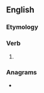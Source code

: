 ==English==

===Etymology===
{{suffix|en|face|eth}}

===Verb===
{{head|en|verb form}}

# {{en-archaic third-person singular of|face}}

===Anagrams===
* {{anagrams|en|a=acefht|tefach}}
